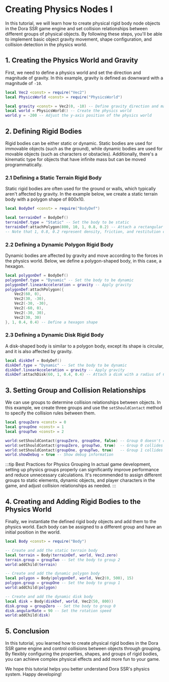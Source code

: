 
# Creating Physics Nodes I

In this tutorial, we will learn how to create physical rigid body node objects in the Dora SSR game engine and set collision relationships between different groups of physical objects. By following these steps, you'll be able to implement basic object gravity movement, shape configuration, and collision detection in the physics world.

## 1. Creating the Physics World and Gravity

First, we need to define a physics world and set the direction and magnitude of gravity. In this example, gravity is defined as downward with a magnitude of `-10`.

<Tabs groupId="language-select">
<TabItem value="lua" label="Lua">

```lua
local Vec2 <const> = require("Vec2")
local PhysicsWorld <const> = require("PhysicsWorld")

local gravity <const> = Vec2(0, -10) -- Define gravity direction and magnitude
local world = PhysicsWorld() -- Create the physics world
world.y = -200 -- Adjust the y-axis position of the physics world
```

</TabItem>
</Tabs>

## 2. Defining Rigid Bodies

Rigid bodies can be either static or dynamic. Static bodies are used for immovable objects (such as the ground), while dynamic bodies are used for movable objects (such as characters or obstacles). Additionally, there's a kinematic type for objects that have infinite mass but can be moved programmatically.

### 2.1 Defining a Static Terrain Rigid Body

Static rigid bodies are often used for the ground or walls, which typically aren't affected by gravity. In the example below, we create a static terrain body with a polygon shape of 800x10.

<Tabs groupId="language-select">
<TabItem value="lua" label="Lua">

```lua
local BodyDef <const> = require("BodyDef")

local terrainDef = BodyDef()
terrainDef.type = "Static" -- Set the body to be static
terrainDef:attachPolygon(800, 10, 1, 0.8, 0.2) -- Attach a rectangular polygon of width 800 and height 10
-- Note that 1, 0.8, 0.2 represent density, friction, and restitution coefficients respectively
```

</TabItem>
</Tabs>

### 2.2 Defining a Dynamic Polygon Rigid Body

Dynamic bodies are affected by gravity and move according to the forces in the physics world. Below, we define a polygon-shaped body, in this case, a hexagon.

<Tabs groupId="language-select">
<TabItem value="lua" label="Lua">

```lua
local polygonDef = BodyDef()
polygonDef.type = "Dynamic" -- Set the body to be dynamic
polygonDef.linearAcceleration = gravity -- Apply gravity
polygonDef:attachPolygon({
	Vec2(60, 0),
	Vec2(30, -30),
	Vec2(-30, -30),
	Vec2(-60, 0),
	Vec2(-30, 30),
	Vec2(30, 30)
}, 1, 0.4, 0.4) -- Define a hexagon shape
```

</TabItem>
</Tabs>

### 2.3 Defining a Dynamic Disk Rigid Body

A disk-shaped body is similar to a polygon body, except its shape is circular, and it is also affected by gravity.

<Tabs groupId="language-select">
<TabItem value="lua" label="Lua">

```lua
local diskDef = BodyDef()
diskDef.type = "Dynamic" -- Set the body to be dynamic
diskDef.linearAcceleration = gravity -- Apply gravity
diskDef:attachDisk(60, 1, 0.4, 0.4) -- Attach a disk with a radius of 60
```

</TabItem>
</Tabs>

## 3. Setting Group and Collision Relationships

We can use groups to determine collision relationships between objects. In this example, we create three groups and use the `setShouldContact` method to specify the collision rules between them.

<Tabs groupId="language-select">
<TabItem value="lua" label="Lua">

```lua
local groupZero <const> = 0
local groupOne <const> = 1
local groupTwo <const> = 2

world:setShouldContact(groupZero, groupOne, false) -- Group 0 doesn't collide with group 1
world:setShouldContact(groupZero, groupTwo, true)  -- Group 0 collides with group 2
world:setShouldContact(groupOne, groupTwo, true)   -- Group 1 collides with group 2
world.showDebug = true -- Show debug information
```

</TabItem>
</Tabs>

:::tip Best Practices for Physics Grouping
In actual game development, setting up physics groups properly can significantly improve performance and reduce unnecessary calculations. It's recommended to assign different groups to static elements, dynamic objects, and player characters in the game, and adjust collision relationships as needed.
:::

## 4. Creating and Adding Rigid Bodies to the Physics World

Finally, we instantiate the defined rigid body objects and add them to the physics world. Each body can be assigned to a different group and have an initial position in the world.

<Tabs groupId="language-select">
<TabItem value="lua" label="Lua">

```lua
local Body <const> = require("Body")

-- Create and add the static terrain body
local terrain = Body(terrainDef, world, Vec2.zero)
terrain.group = groupTwo -- Set the body to group 2
world:addChild(terrain)

-- Create and add the dynamic polygon body
local polygon = Body(polygonDef, world, Vec2(0, 500), 15)
polygon.group = groupOne -- Set the body to group 1
world:addChild(polygon)

-- Create and add the dynamic disk body
local disk = Body(diskDef, world, Vec2(50, 800))
disk.group = groupZero -- Set the body to group 0
disk.angularRate = 90 -- Set the rotation speed
world:addChild(disk)
```

</TabItem>
</Tabs>

## 5. Conclusion

In this tutorial, you learned how to create physical rigid bodies in the Dora SSR game engine and control collisions between objects through grouping. By flexibly configuring the properties, shapes, and groups of rigid bodies, you can achieve complex physical effects and add more fun to your game.

We hope this tutorial helps you better understand Dora SSR's physics system. Happy developing!

